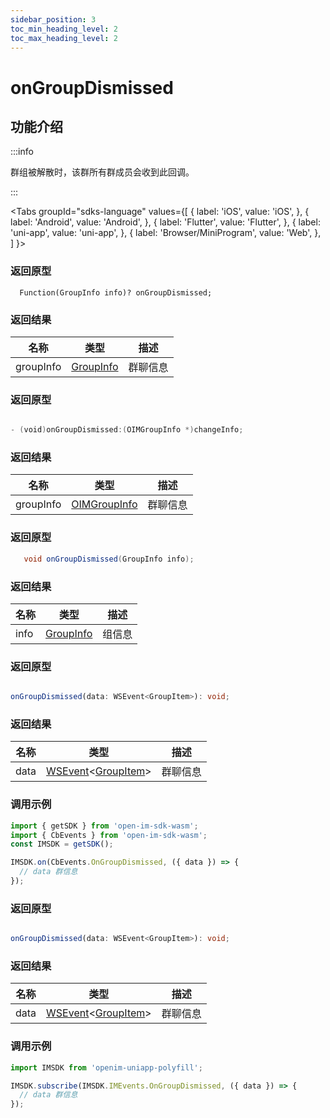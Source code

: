 ```yaml
---
sidebar_position: 3
toc_min_heading_level: 2
toc_max_heading_level: 2
---
```


# onGroupDismissed

## 功能介绍

:::info

群组被解散时，该群所有群成员会收到此回调。

:::

<Tabs
groupId="sdks-language"
values={[
{ label: 'iOS', value: 'iOS', },
{ label: 'Android', value: 'Android', },
{ label: 'Flutter', value: 'Flutter', },
{ label: 'uni-app', value: 'uni-app', },
{ label: 'Browser/MiniProgram', value: 'Web', },
]
}>

<TabItem value="Flutter">

### 返回原型

```dar showLineNumbers
  Function(GroupInfo info)? onGroupDismissed;
```

### 返回结果

| 名称      | 类型                                             | 描述     |
| --------- | ------------------------------------------------ | -------- |
| groupInfo | [GroupInfo](docs/sdks/class/group/groupInfo.mdx) | 群聊信息 |

</TabItem>

<TabItem value="iOS">

### 返回原型

```swift showLineNumbers

- (void)onGroupDismissed:(OIMGroupInfo *)changeInfo;

```

### 返回结果

| 名称      | 类型                                                | 描述     |
| --------- | --------------------------------------------------- | -------- |
| groupInfo | [OIMGroupInfo](docs/sdks/class/group/groupInfo.mdx) | 群聊信息 |

</TabItem>

<TabItem value="Android">

### 返回原型

```java showLineNumbers
   void onGroupDismissed(GroupInfo info);
```

### 返回结果

| 名称      | 类型                                             | 描述   |
| --------- | ------------------------------------------------ | ------ |
| info | [GroupInfo](docs/sdks/class/group/groupInfo.mdx) | 组信息 |


</TabItem>

<TabItem value="Web">

### 返回原型

```ts showLineNumbers

onGroupDismissed(data: WSEvent<GroupItem>): void;

```

### 返回结果

| 名称 | 类型                                                                                      | 描述     |
| ---- | ----------------------------------------------------------------------------------------- | -------- |
| data | [WSEvent](docs/sdks/class/response.mdx)<[GroupItem](docs/sdks/class/group/groupInfo.mdx)> | 群聊信息 |

### 调用示例

```js showLineNumbers
import { getSDK } from 'open-im-sdk-wasm';
import { CbEvents } from 'open-im-sdk-wasm';
const IMSDK = getSDK();

IMSDK.on(CbEvents.OnGroupDismissed, ({ data }) => {
  // data 群信息
});
```

</TabItem>

<TabItem value="uni-app">

### 返回原型

```ts showLineNumbers

onGroupDismissed(data: WSEvent<GroupItem>): void;

```

### 返回结果

| 名称 | 类型                                                                                      | 描述     |
| ---- | ----------------------------------------------------------------------------------------- | -------- |
| data | [WSEvent](docs/sdks/class/response.mdx)<[GroupItem](docs/sdks/class/group/groupInfo.mdx)> | 群聊信息 |

### 调用示例

```js showLineNumbers
import IMSDK from 'openim-uniapp-polyfill';

IMSDK.subscribe(IMSDK.IMEvents.OnGroupDismissed, ({ data }) => {
  // data 群信息
});
```

</TabItem>

</Tabs>
